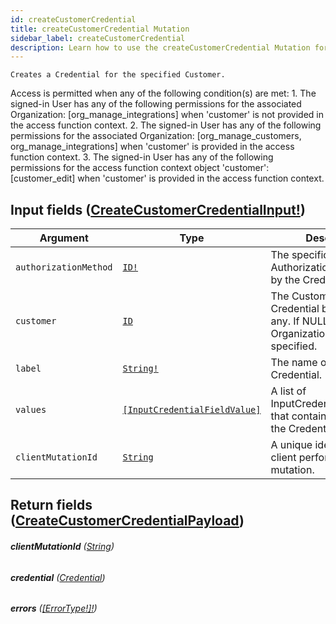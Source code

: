 ```yaml
---
id: createCustomerCredential
title: createCustomerCredential Mutation
sidebar_label: createCustomerCredential
description: Learn how to use the createCustomerCredential Mutation for Builder's API.
---
```


    Creates a Credential for the specified Customer.

Access is permitted when any of the following condition(s) are met: 1. The signed-in User has any of the following permissions for the associated Organization: [org_manage_integrations] when 'customer' is not provided in the access function context. 2. The signed-in User has any of the following permissions for the associated Organization: [org_manage_customers, org_manage_integrations] when 'customer' is provided in the access function context. 3. The signed-in User has any of the following permissions for the access function context object 'customer': [customer_edit] when 'customer' is provided in the access function context.

## Input fields ([CreateCustomerCredentialInput!](/docs/composer/builder/api/schema/input_object/CreateCustomerCredentialInput.mdx))

| Argument              | Type                                                                                   | Description                                                                                  |
| --------------------- | -------------------------------------------------------------------------------------- | -------------------------------------------------------------------------------------------- |
| `authorizationMethod` | [`ID!`](/docs/composer/builder/api/schema/scalar/ID.mdx)                                                      | The specific AuthorizationMethod used by the Credential.                                     |
| `customer`            | [`ID`](/docs/composer/builder/api/schema/scalar/ID.mdx)                                                       | The Customer the Credential belongs to, if any. If NULL then Organization will be specified. |
| `label`               | [`String!`](/docs/composer/builder/api/schema/scalar/String.mdx)                                              | The name of the Credential.                                                                  |
| `values`              | [`[InputCredentialFieldValue]`](/docs/composer/builder/api/schema/input_object/InputCredentialFieldValue.mdx) | A list of InputCredentialFieldValues that contain the values for the CredentialFields.       |
| `clientMutationId`    | [`String`](/docs/composer/builder/api/schema/scalar/String.mdx)                                               | A unique identifier for the client performing the mutation.                                  |

## Return fields ([CreateCustomerCredentialPayload](/docs/composer/builder/api/schema/object/CreateCustomerCredentialPayload.mdx))

###### <b>clientMutationId</b> ([String](/docs/composer/builder/api/schema/scalar/String.mdx))

###### <b>credential</b> ([Credential](/docs/composer/builder/api/schema/object/Credential.mdx))

###### <b>errors</b> ([[ErrorType!]!](/docs/composer/builder/api/schema/object/ErrorType.mdx))
